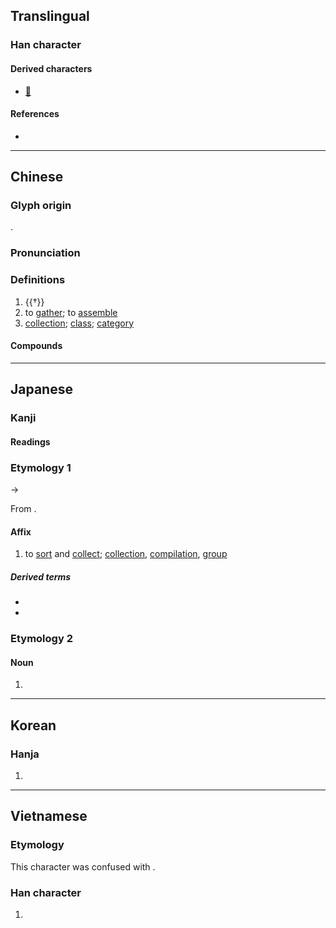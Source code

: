 {{also|彚|汇}}
{{character info}}
==Translingual==

===Han character===
{{Han char|rn=58|rad=彐|as=10|sn=13|four=27904|canj=VMBWD|ids=⿳彑冖果}}

====Derived characters====
* [[𧁸]]

====References====
* {{Han ref|kx=0362.210|dkj=09936|dj=0681.020|hdz=20962.040|uh=5F59|ud=24409|bh=B74A|bd=46922}}

----

==Chinese==
{{zh-forms|s=汇|alt=彚,𢑥}}

===Glyph origin===
{{Han etym}}
{{Han compound|㣇|胃|ls=psc|c1=s|c2=p|abb2=y}}.

===Pronunciation===
{{zh-pron
|m=huì
|c=wui6,wai6,leoi6
|c_note=wui6 - most common pronunciation; leoi6 - semantic (original character is {{zh-l|*類}})
|h=pfs=fi
|mn=hōe/xm,qz,tw:lūi
|mc=y
|oc=y
|ma=
|cat=v,n
}}

===Definitions===
{{zh-hanzi}}

# {{†}} {{zh-alt-form|蝟|[[hedgehog]]}}
# to [[gather]]; to [[assemble]]
# [[collection]]; [[class]]; [[category]]

====Compounds====
{{zh-der|基本詞彙|彙整|彙集|品彙|彙刊|彙編|彙報|字彙|草字彙|詞彙學|辭彙|語彙|詞彙}}

----

==Japanese==

===Kanji===
{{ja-kanji|grade=c|rs=彐10}}

====Readings====
{{ja-readings
|goon=い<ゐ
|kanon=い<ゐ
|kun=はりねずみ-, あつ-める, たぐい-
}}

===Etymology 1===
{{ja-kanjitab|い|yomi=on}}
{{IPAchar|/wi/}} → {{IPAchar|/i/}}

From {{der|ja|ltc|sort=い|-}} {{ltc-l|彙}}.

====Affix====
{{ja-pos|affix|い|hhira=ゐ}}

# to [[sort]] and [[collect]]; [[collection]], [[compilation]], [[group]]

=====Derived terms=====
{{der-top}}
* {{ja-r|語%彙|ご%い}}
* {{ja-r|彙%報|い%ほう}}
{{der-bottom}}

===Etymology 2===
{{ja-kanjitab|はりねずみ}}

====Noun====
{{ja-noun|はりねずみ|ハリネズミ}}

# {{alt sp|ja|針鼠||[[hedgehog]]}}

----

==Korean==

===Hanja===
{{ko-hanja|hangeul=휘|eumhun=|rv=hwi|mr=hwi|y=hwi}}

# {{rfdef|ko|sort=彐10}}

----

==Vietnamese==

===Etymology===
This character was confused with {{zh-l|*暈}}.

===Han character===
{{vi-hantu|[[vừng]], [[vị]], [[vựng]], [[hối]]|rs=彐10}}

# {{rfdef|vi|sort=彐10}}